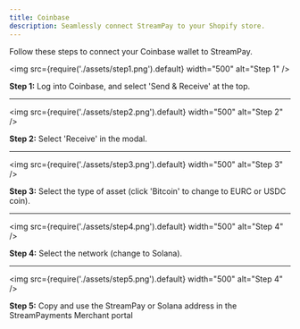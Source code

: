 ```yaml
---
title: Coinbase
description: Seamlessly connect StreamPay to your Shopify store.
---
```


Follow these steps to connect your Coinbase wallet to StreamPay.

<div style={{ display: "flex", flexDirection: "row", alignItems: "flex-start", gap: "20px" }}>

<img src={require('./assets/step1.png').default} width="500" alt="Step 1" />

<div>

**Step 1:**
Log into Coinbase, and select 'Send & Receive' at the top.

</div>

</div>

---

<div style={{ display: "flex", flexDirection: "row", alignItems: "flex-start", gap: "20px" }}>

<img src={require('./assets/step2.png').default} width="500" alt="Step 2" />

<div>

**Step 2:**
Select 'Receive' in the modal.

</div>

</div>

---

<div style={{ display: "flex", flexDirection: "row", alignItems: "flex-start", gap: "20px" }}>

<img src={require('./assets/step3.png').default} width="500" alt="Step 3" />

<div>

**Step 3:**
Select the type of asset (click 'Bitcoin' to change to EURC or USDC coin).

</div>

</div>

---

<div style={{ display: "flex", flexDirection: "row", alignItems: "flex-start", gap: "20px" }}>

<img src={require('./assets/step4.png').default} width="500" alt="Step 4" />

<div>

**Step 4:**
Select the network (change to Solana).

</div>

</div>

---

<div style={{ display: "flex", flexDirection: "row", alignItems: "flex-start", gap: "20px" }}>

<img src={require('./assets/step5.png').default} width="500" alt="Step 4" />

<div>

**Step 5:**
Copy and use the StreamPay or Solana address in the StreamPayments Merchant portal

</div>

</div>
